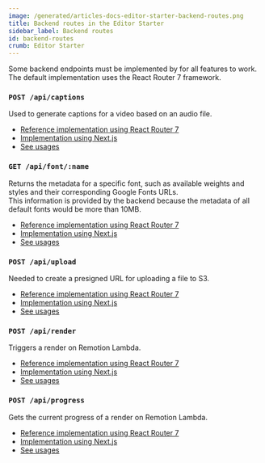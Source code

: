 ```yaml
---
image: /generated/articles-docs-editor-starter-backend-routes.png
title: Backend routes in the Editor Starter
sidebar_label: Backend routes
id: backend-routes
crumb: Editor Starter
---
```


Some backend endpoints must be implemented by for all features to work.  
The default implementation uses the React Router 7 framework.

### `POST /api/captions`

Used to generate captions for a video based on an audio file.

- [Reference implementation using React Router 7](https://github.com/remotion-dev/editor-starter/blob/main/src/routes/api/captions.ts)
- [Implementation using Next.js](https://gist.github.com/MehmetAdemi/545f0fcdf2f8b8f9edbbc5146bde0a74)
- [See usages](https://github.com/search?q=repo%3Aremotion-dev%2Feditor-starter%20%2Fapi%2Fcaptions&type=code)

### `GET /api/font/:name`

Returns the metadata for a specific font, such as available weights and styles and their corresponding Google Fonts URLs.  
This information is provided by the backend because the metadata of all default fonts would be more than 10MB.

- [Reference implementation using React Router 7](https://github.com/remotion-dev/editor-starter/blob/main/src/routes/api/font.ts)
- [Implementation using Next.js](https://gist.github.com/MehmetAdemi/4ddefd93123d718cbfdbc3190d2e8434)
- [See usages](https://github.com/search?q=repo%3Aremotion-dev%2Feditor-starter%20%2Fapi%2Ffont&type=code)

### `POST /api/upload`

Needed to create a presigned URL for uploading a file to S3.

- [Reference implementation using React Router 7](https://github.com/remotion-dev/editor-starter/blob/main/src/routes/api/upload.ts)
- [Implementation using Next.js](https://gist.github.com/MehmetAdemi/a1c83d97fcaf2c773c2913dbd2471de0)
- [See usages](https://github.com/search?q=repo%3Aremotion-dev%2Feditor-starter%20%2Fapi%2Fupload&type=code)

### `POST /api/render`

Triggers a render on Remotion Lambda.

- [Reference implementation using React Router 7](https://github.com/remotion-dev/editor-starter/blob/main/src/routes/api/render.ts)
- [Implementation using Next.js](https://gist.github.com/MehmetAdemi/a96784de92ee91e4907bdedb20e6b90c)
- [See usages](https://github.com/search?q=repo%3Aremotion-dev%2Feditor-starter%20%2Fapi%2Frender&type=code)

### `POST /api/progress`

Gets the current progress of a render on Remotion Lambda.

- [Reference implementation using React Router 7](https://github.com/remotion-dev/editor-starter/blob/main/src/routes/api/progress.ts)
- [Implementation using Next.js](https://gist.github.com/MehmetAdemi/15c21e1b847e5e79e7df7b2c4d5dc494)
- [See usages](https://github.com/search?q=repo%3Aremotion-dev%2Feditor-starter%20%2Fapi%2Fprogress&type=code)
